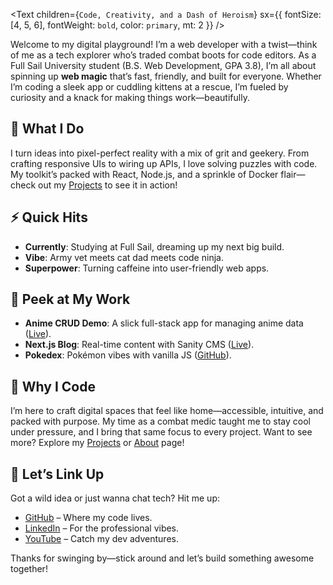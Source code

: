 <Text
  children={`Code, Creativity, and a Dash of Heroism`}
  sx={{ fontSize: [4, 5, 6], fontWeight: `bold`, color: `primary`, mt: 2 }}
/>

Welcome to my digital playground! I’m a web developer with a twist—think of me as a tech explorer who’s traded combat boots for code editors. As a Full Sail University student (B.S. Web Development, GPA 3.8), I’m all about spinning up **web magic** that’s fast, friendly, and built for everyone. Whether I’m coding a sleek app or cuddling kittens at a rescue, I’m fueled by curiosity and a knack for making things work—beautifully.

## 🎉 What I Do
I turn ideas into pixel-perfect reality with a mix of grit and geekery. From crafting responsive UIs to wiring up APIs, I love solving puzzles with code. My toolkit’s packed with React, Node.js, and a sprinkle of Docker flair—check out my [Projects](/projects) to see it in action!

## ⚡ Quick Hits
- **Currently**: Studying at Full Sail, dreaming up my next big build.  
- **Vibe**: Army vet meets cat dad meets code ninja.  
- **Superpower**: Turning caffeine into user-friendly web apps.  

## 🌟 Peek at My Work
- **Anime CRUD Demo**: A slick full-stack app for managing anime data ([Live](https://cruddemo-one.vercel.app/)).  
- **Next.js Blog**: Real-time content with Sanity CMS ([Live](https://blog-nextjs-sanity-three-cyan.vercel.app/)).  
- **Pokedex**: Pokémon vibes with vanilla JS ([GitHub](https://github.com/BradleyMatera/Interactive-Pokedex)).  

## 🎯 Why I Code
I’m here to craft digital spaces that feel like home—accessible, intuitive, and packed with purpose. My time as a combat medic taught me to stay cool under pressure, and I bring that same focus to every project. Want to see more? Explore my [Projects](/projects) or [About](/about) page!

## 📡 Let’s Link Up
Got a wild idea or just wanna chat tech? Hit me up:  
- [GitHub](https://github.com/BradleyMatera) – Where my code lives.  
- [LinkedIn](https://linkedin.com/in/championingempatheticwebsolutionsthroughcode) – For the professional vibes.  
- [YouTube](https://www.youtube.com/@bradmatera) – Catch my dev adventures.  

Thanks for swinging by—stick around and let’s build something awesome together!